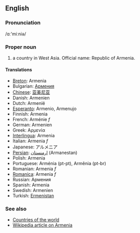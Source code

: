 ==English==
===Pronunciation===
/&#593;ː'miːniə/
===Proper noun===
# a country in West Asia. Official name: Republic of Armenia.

====Translations====
*[[Breton]]: Armenia
*Bulgarian: [[Армения]]
*[[Chinese]]: [[亚美尼亚]]
*Danish: Armenien
*Dutch: Armenië
*[[Esperanto]]: Armenio, Armenujo
*Finnish: Armenia
*French: Arménie ''f''
*German: Armenien
*Greek: Αρμενία
*[[Interlingua]]: Armenia
*Italian: Armenia ''f''
*Japanese: アルメニア
*[[Persian]]: [[ارمنستان]] (Armanestan)
*Polish: Armenia
*Portuguese: Arménia (pt-pt), Armênia (pt-br)
*Romanian: Armenia ''f''
*[[Romanica]]: Armenia ''f''
*Russian: Армения
*Spanish: Armenia
*Swedish: Armenien
*Turkish: [[Ermenistan]]

===See also===
*[[Countries of the world]]
*[[en:Armenia|Wikipedia article on Armenia]]